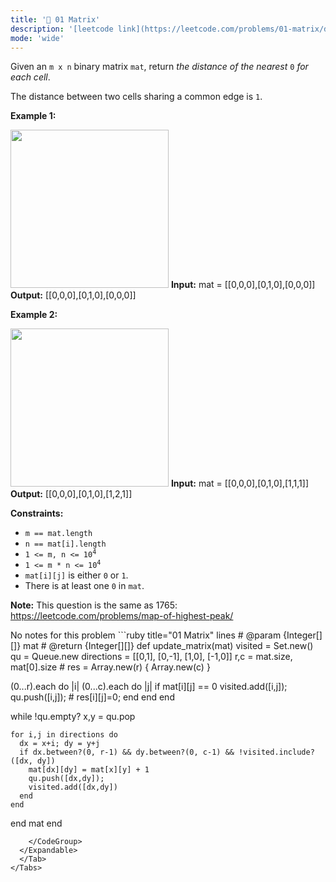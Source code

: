 ```yaml
---
title: '🧀 01 Matrix'
description: '[leetcode link](https://leetcode.com/problems/01-matrix/description/)'
mode: 'wide'
---
```

<Tabs>
  <Tab title="Question" icon="circle-question" iconType="regular">
    <Card>
      <p>Given an <code>m x n</code> binary matrix <code>mat</code>, return <em>the distance of the nearest </em><code>0</code><em> for each cell</em>.</p>  <p>The distance between two cells sharing a common edge is <code>1</code>.</p>   <p><strong class="example">Example 1:</strong></p> <img alt="" src="https://assets.leetcode.com/uploads/2021/04/24/01-1-grid.jpg" style="width: 253px; height: 253px;" />  <strong>Input:</strong> mat = [[0,0,0],[0,1,0],[0,0,0]] <br/> <strong>Output:</strong> [[0,0,0],[0,1,0],[0,0,0]]   <p><strong class="example">Example 2:</strong></p> <img alt="" src="https://assets.leetcode.com/uploads/2021/04/24/01-2-grid.jpg" style="width: 253px; height: 253px;" />  <strong>Input:</strong> mat = [[0,0,0],[0,1,0],[1,1,1]] <br/> <strong>Output:</strong> [[0,0,0],[0,1,0],[1,2,1]]    <p><strong>Constraints:</strong></p>  <ul>  <li><code>m == mat.length</code></li>  <li><code>n == mat[i].length</code></li>  <li><code>1 &lt;= m, n &lt;= 10<sup>4</sup></code></li>  <li><code>1 &lt;= m * n &lt;= 10<sup>4</sup></code></li>  <li><code>mat[i][j]</code> is either <code>0</code> or <code>1</code>.</li>  <li>There is at least one <code>0</code> in <code>mat</code>.</li> </ul>   <p><strong>Note:</strong> This question is the same as 1765: <a href="https://leetcode.com/problems/map-of-highest-peak/description/" target="_blank">https://leetcode.com/problems/map-of-highest-peak/</a></p> 
    </Card>
  </Tab>
  <Tab title="Solution" icon="lightbulb" iconType="regular" >
    <Card>
      No notes for this problem
    </Card>
  <Expandable title="code">
    <CodeGroup dropdown>
```ruby title="01 Matrix" lines
# @param {Integer[][]} mat
# @return {Integer[][]}
def update_matrix(mat)
  visited = Set.new()
  qu = Queue.new
  directions = [[0,1], [0,-1], [1,0], [-1,0]]
  r,c = mat.size, mat[0].size
  # res = Array.new(r) { Array.new(c) }

  (0...r).each do |i|
    (0...c).each do |j|
      if mat[i][j] == 0
        visited.add([i,j]); qu.push([i,j]);
        # res[i][j]=0; 
      end
    end
  end

  while !qu.empty?
    x,y = qu.pop

    for i,j in directions do
      dx = x+i; dy = y+j
      if dx.between?(0, r-1) && dy.between?(0, c-1) && !visited.include?([dx, dy])
        mat[dx][dy] = mat[x][y] + 1
        qu.push([dx,dy]); 
        visited.add([dx,dy])
      end
    end

  end
  mat
end
```
    </CodeGroup>
  </Expandable>
  </Tab>
</Tabs>